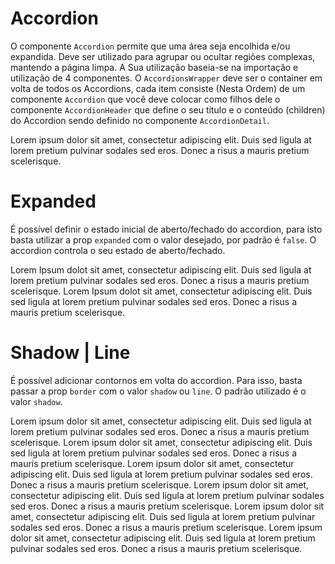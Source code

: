 
<Meta title='Data Display/Accordion' component={Accordion} />

# Accordion

O componente `Accordion` permite que uma área seja encolhida e/ou expandida. Deve ser utilizado para agrupar ou ocultar regiões complexas, mantendo a página limpa. A Sua utilização baseia-se na importação e utilização de 4 componentes. O `AccordionsWrapper` deve ser o container em volta de todos os Accordions, cada item consiste (Nesta Ordem) de um componente `Accordion` que você deve colocar como filhos dele o componente `AccordionHeader` que define o seu título e o conteúdo (children) do Accordion sendo definido no componente `AccordionDetail`.

<Canvas>
  <Story
    name='Base'
    parameters={{
      design: {
        type: 'figma',
        url: 'https://www.figma.com/file/O3bKxIcsj2rc1FNIRclJyT/Saturn-System?node-id=560%3A0'
      }
    }}
  >
    <ThemeProvider>
      <AccordionsWrapper>
        <Accordion>
          <AccordionHeader title='Lorem Ipsum' subtitle='Lorem Ipsum' />
          <AccordionDetail contentColor='#F5F5F5'>
            <Typography>
              Lorem ipsum dolor sit amet, consectetur adipiscing elit. Duis sed ligula at lorem pretium pulvinar sodales
              sed eros. Donec a risus a mauris pretium scelerisque.
            </Typography>
          </AccordionDetail>
        </Accordion>
      </AccordionsWrapper>
    </ThemeProvider>
  </Story>
</Canvas>

# Expanded

É possível definir o estado inicial de aberto/fechado do accordion, para isto basta utilizar a prop `expanded` com o valor desejado, por padrão é `false`. O accordion controla o seu estado de aberto/fechado.

<Canvas>
  <Story
    name='Expanded'
    parameters={{
      design: {
        type: 'figma',
        url: 'https://www.figma.com/file/O3bKxIcsj2rc1FNIRclJyT/Saturn-System?node-id=560%3A0'
      }
    }}
  >
    <ThemeProvider>
      <AccordionsWrapper>
        <Accordion>
          <AccordionHeader title='Lorem Ipsum' />
          <AccordionDetail contentColor='#F5F5F5'>
            <Typography>
              Lorem Ipsum dolot sit amet, consectetur adipiscing elit. Duis sed ligula at lorem pretium pulvinar sodales
              sed eros. Donec a risus a mauris pretium scelerisque.
            </Typography>
          </AccordionDetail>
        </Accordion>
        <Accordion expanded={true}>
          <AccordionHeader title='Lorem Ipsum' />
          <AccordionDetail>
            <Typography>
              Lorem Ipsum dolot sit amet, consectetur adipiscing elit. Duis sed ligula at lorem pretium pulvinar sodales
              sed eros. Donec a risus a mauris pretium scelerisque.
            </Typography>
          </AccordionDetail>
        </Accordion>
      </AccordionsWrapper>
    </ThemeProvider>
  </Story>
</Canvas>

# Shadow | Line

É possível adicionar contornos em volta do accordion. Para isso, basta passar a prop `border` com o valor `shadow` ou `line`. O padrão utilizado é o valor `shadow`.

<Canvas>
  <Story
    name='Shadow | Line'
    parameters={{
      design: {
        type: 'figma',
        url: 'https://www.figma.com/file/O3bKxIcsj2rc1FNIRclJyT/Saturn-System?node-id=560%3A0'
      }
    }}
  >
    <ThemeProvider>
      <AccordionsWrapper>
        <Accordion>
          <AccordionHeader title='Lorem Ipsum' />
          <AccordionDetail contentColor='#F5F5F5'>
            <Typography>
              Lorem ipsum dolor sit amet, consectetur adipiscing elit. Duis sed ligula at lorem pretium pulvinar sodales
              sed eros. Donec a risus a mauris pretium scelerisque.
            </Typography>
          </AccordionDetail>
        </Accordion>
        <Accordion>
          <AccordionHeader title='Lorem Ipsum' />
          <AccordionDetail contentColor='#F5F5F5'>
            <Typography>
              Lorem ipsum dolor sit amet, consectetur adipiscing elit. Duis sed ligula at lorem pretium pulvinar sodales
              sed eros. Donec a risus a mauris pretium scelerisque.
            </Typography>
          </AccordionDetail>
        </Accordion>
        <Accordion>
          <AccordionHeader title='Lorem Ipsum' />
          <AccordionDetail contentColor='#F5F5F5'>
            <Typography>
              Lorem ipsum dolor sit amet, consectetur adipiscing elit. Duis sed ligula at lorem pretium pulvinar sodales
              sed eros. Donec a risus a mauris pretium scelerisque.
            </Typography>
          </AccordionDetail>
        </Accordion>
      </AccordionsWrapper>
      <AccordionsWrapper border='line'>
        <Accordion>
          <AccordionHeader title='Lorem Ipsum' />
          <AccordionDetail contentColor='#F5F5F5'>
            <Typography>
              Lorem ipsum dolor sit amet, consectetur adipiscing elit. Duis sed ligula at lorem pretium pulvinar sodales
              sed eros. Donec a risus a mauris pretium scelerisque.
            </Typography>
          </AccordionDetail>
        </Accordion>
        <Accordion>
          <AccordionHeader title='Lorem Ipsum' />
          <AccordionDetail contentColor='#F5F5F5'>
            <Typography>
              Lorem ipsum dolor sit amet, consectetur adipiscing elit. Duis sed ligula at lorem pretium pulvinar sodales
              sed eros. Donec a risus a mauris pretium scelerisque.
            </Typography>
          </AccordionDetail>
        </Accordion>
        <Accordion>
          <AccordionHeader title='Lorem Ipsum' />
          <AccordionDetail contentColor='#F5F5F5'>
            <Typography>
              Lorem ipsum dolor sit amet, consectetur adipiscing elit. Duis sed ligula at lorem pretium pulvinar sodales
              sed eros. Donec a risus a mauris pretium scelerisque.
            </Typography>
          </AccordionDetail>
        </Accordion>
      </AccordionsWrapper>
    </ThemeProvider>
  </Story>
</Canvas>

<ArgsTable of={Accordion} />
